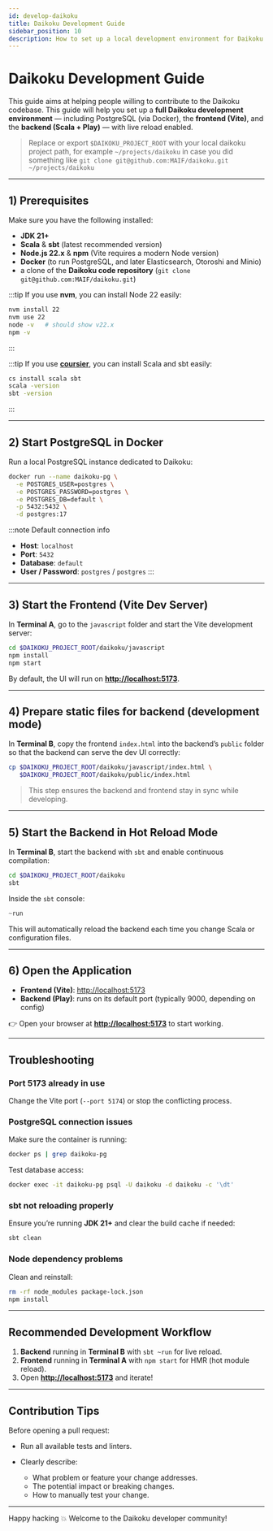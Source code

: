 ```yaml
---
id: develop-daikoku
title: Daikoku Development Guide
sidebar_position: 10
description: How to set up a local development environment for Daikoku (frontend + backend) quickly.
---
```



# Daikoku Development Guide

This guide aims at helping people willing to contribute to the Daikoku codebase.
This guide will help you set up a **full Daikoku development environment** — including PostgreSQL (via Docker), the **frontend (Vite)**, and the **backend (Scala + Play)** — with live reload enabled.

> Replace or export `$DAIKOKU_PROJECT_ROOT` with your local daikoku project path, for example `~/projects/daikoku` in case you did something 
like `git clone git@github.com:MAIF/daikoku.git ~/projects/daikoku`

---

## 1) Prerequisites

Make sure you have the following installed:

- **JDK 21+**
- **Scala** & **sbt** (latest recommended version)
- **Node.js 22.x** & **npm** (Vite requires a modern Node version)
- **Docker** (to run PostgreSQL, and later Elasticsearch, Otoroshi and Minio)
- a clone of the **Daikoku code repository** (`git clone git@github.com:MAIF/daikoku.git`)

:::tip
If you use **nvm**, you can install Node 22 easily:
```bash
nvm install 22
nvm use 22
node -v   # should show v22.x
npm -v
````

:::

:::tip
If you use [**coursier**](https://get-coursier.io/), you can install Scala and sbt easily:
```bash
cs install scala sbt
scala -version
sbt -version
````

:::

---

## 2) Start PostgreSQL in Docker

Run a local PostgreSQL instance dedicated to Daikoku:

<Tabs>
  <TabItem value="docker-run" label="docker run (simple)">

```bash
docker run --name daikoku-pg \
  -e POSTGRES_USER=postgres \
  -e POSTGRES_PASSWORD=postgres \
  -e POSTGRES_DB=default \
  -p 5432:5432 \
  -d postgres:17
```

  </TabItem>
</Tabs>

:::note Default connection info

* **Host**: `localhost`
* **Port**: `5432`
* **Database**: `default`
* **User / Password**: `postgres` / `postgres`
  :::

---

## 3) Start the Frontend (Vite Dev Server)

In **Terminal A**, go to the `javascript` folder and start the Vite development server:

```bash
cd $DAIKOKU_PROJECT_ROOT/daikoku/javascript
npm install
npm start
```

By default, the UI will run on **[http://localhost:5173](http://localhost:5173)**.

---

## 4) Prepare static files for backend (development mode)

In **Terminal B**, copy the frontend `index.html` into the backend’s `public` folder so that the backend can serve the dev UI correctly:

```bash
cp $DAIKOKU_PROJECT_ROOT/daikoku/javascript/index.html \
   $DAIKOKU_PROJECT_ROOT/daikoku/public/index.html
```

> This step ensures the backend and frontend stay in sync while developing.

---

## 5) Start the Backend in Hot Reload Mode

In **Terminal B**, start the backend with `sbt` and enable continuous compilation:

```bash
cd $DAIKOKU_PROJECT_ROOT/daikoku
sbt
```

Inside the `sbt` console:

```sbt
~run
```

This will automatically reload the backend each time you change Scala or configuration files.

---

## 6) Open the Application

* **Frontend (Vite)**: [http://localhost:5173](http://localhost:5173)
* **Backend (Play)**: runs on its default port (typically 9000, depending on config)

👉 Open your browser at **[http://localhost:5173](http://localhost:5173)** to start working.

---

## Troubleshooting

### Port 5173 already in use

Change the Vite port (`--port 5174`) or stop the conflicting process.

### PostgreSQL connection issues

Make sure the container is running:

```bash
docker ps | grep daikoku-pg
```

Test database access:

```bash
docker exec -it daikoku-pg psql -U daikoku -d daikoku -c '\dt'
```

### sbt not reloading properly

Ensure you’re running **JDK 21+** and clear the build cache if needed:

```bash
sbt clean
```

### Node dependency problems

Clean and reinstall:

```bash
rm -rf node_modules package-lock.json
npm install
```

---

## Recommended Development Workflow

1. **Backend** running in **Terminal B** with `sbt ~run` for live reload.
2. **Frontend** running in **Terminal A** with `npm start` for HMR (hot module reload).
3. Open **[http://localhost:5173](http://localhost:5173)** and iterate!

---

## Contribution Tips

Before opening a pull request:

* Run all available tests and linters.
* Clearly describe:

  * What problem or feature your change addresses.
  * The potential impact or breaking changes.
  * How to manually test your change.

---

Happy hacking 💥
Welcome to the Daikoku developer community!
